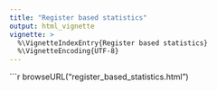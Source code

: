 ```yaml
---
title: "Register based statistics"
output: html_vignette
vignette: >
  %\VignetteIndexEntry{Register based statistics}
  %\VignetteEncoding{UTF-8}
---
```


```r
browseURL("register_based_statistics.html")
